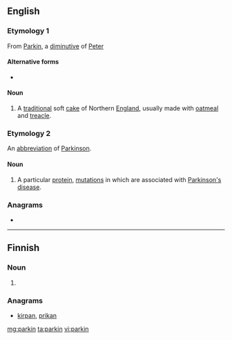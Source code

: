{{also|Parkin}}
==English==

===Etymology 1===
From [[Parkin]], a [[diminutive]] of [[Peter]]

====Alternative forms====
* {{l|en|perkin}}

====Noun====
{{en-noun|-}}

# A [[traditional]] soft [[cake]] of Northern [[England]], usually made with [[oatmeal]] and [[treacle]].

===Etymology 2===
An [[abbreviation]] of [[Parkinson]].

====Noun====
{{en-noun|-|s}}

# {{label|en|biochemistry}} A particular [[protein]], [[mutation]]s in which are associated with [[Parkinson's disease]].

===Anagrams===
* {{l|en|kirpan}}

----

==Finnish==

===Noun===
{{head|fi|noun form}}

# {{fi-form of|case=genitive|pl=singular|parkki}}

===Anagrams===
* [[kirpan#Finnish|kirpan]], [[prikan#Finnish|prikan]]

[[mg:parkin]]
[[ta:parkin]]
[[vi:parkin]]